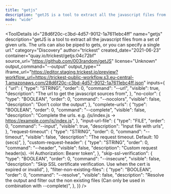 ```yaml
---
title: "getjs"
description: "getJS is a tool to extract all the javascript files from a set of given urls. The urls can also be piped to gets, or you can specify a single url."
mode: "wide"
---
```



<ToolDetails
  id="28d6f20c-c3bd-4d57-9012-1a7611ebc4ff"
  name="getjs"
  description="getJS is a tool to extract all the javascript files from a set of given urls. The urls can also be piped to gets, or you can specify a single url."
  category="Discovery"
  author="trickest"
  created_date="2021-06-23"
  container="quay.io/trickest/getjs:04c72bf"
  source_url="https://github.com/003random/getJS"
  license="Unknown"
  output_command="--output"
  output_type=""
  iframe_url="https://editor.staging.trickest.io/preview?workflow_url=https://trickest-public-workflow.s3.eu-central-1.amazonaws.com/28d6f20c-c3bd-4d57-9012-1a7611ebc4ff.json"
  inputs={ {
  "url": {
    "type": "STRING",
    "order": 0,
    "command": "--url",
    "visible": true,
    "description": "The url to get the javascript sources from",
  },
  "no-color": {
    "type": "BOOLEAN",
    "order": 0,
    "command": "--nocolors",
    "visible": false,
    "description": "Don't color the output",
  },
  "complete-urls": {
    "type": "BOOLEAN",
    "order": 0,
    "command": "--complete",
    "visible": false,
    "description": "Complete the urls. e.g. /js/index.js -> https://example.com/js/index.js",
  },
  "input-url-file": {
    "type": "FILE",
    "order": 0,
    "command": "--input",
    "visible": true,
    "description": "Input file with urls",
  },
  "request-timeout": {
    "type": "STRING",
    "order": 0,
    "command": "--timeout",
    "visible": false,
    "description": "The request timeout. Default: 10 (secs)",
  },
  "custom-request-header": {
    "type": "STRING",
    "order": 0,
    "command": "--header",
    "visible": false,
    "description": "Custom request header(s). -H Authorization: Bearer token",
  },
  "skip-ssl-verification": {
    "type": "BOOLEAN",
    "order": 0,
    "command": "--insecure",
    "visible": false,
    "description": "Skip SSL certificate verification. Use when the cert is expired or invalid",
  },
  "filter-non-existing-files": {
    "type": "BOOLEAN",
    "order": 0,
    "command": "--resolve",
    "visible": false,
    "description": "Resolve the output and filter out the non existing files (Can only be used in combination with --complete)",
  },
}}
/>